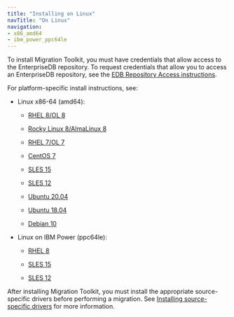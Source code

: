 ```yaml
---
title: "Installing on Linux"
navTitle: "On Linux"
navigation:
- x86_amd64
- ibm_power_ppc64le
---
```



To install Migration Toolkit, you must have credentials that allow access to the EnterpriseDB repository. To request credentials that allow you to access an EnterpriseDB repository, see the [EDB Repository Access instructions](https://www.enterprisedb.com/repository-access-request).

For platform-specific install instructions, see:

- Linux x86-64 (amd64):
  - [RHEL 8/OL 8](x86_amd64/mtk55_rhel8_x86)

  - [Rocky Linux 8/AlmaLinux 8](x86_amd64/mtk55_other_linux8_x86)
  - [RHEL 7/OL 7](x86_amd64/mtk55_rhel7_x86)
  - [CentOS 7](x86_amd64/mtk55_centos7_x86)
  - [SLES 15](x86_amd64/mtk55_sles15_x86)
  - [SLES 12](x86_amd64/mtk55_sles12_x86)
  - [Ubuntu 20.04](x86_amd64/mtk55_ubuntu20_x86)
  - [Ubuntu 18.04](x86_amd64/mtk55_ubuntu18_x86)
  - [Debian 10](x86_amd64/mtk55_deb10_x86)

- Linux on IBM Power (ppc64le):
  - [RHEL 8](ibm_power_ppc64le/mtk55_rhel8_ppcle)

  - [SLES 15](ibm_power_ppc64le/mtk55_sles15_ppcle)
  - [SLES 12](ibm_power_ppc64le/mtk55_sles12_ppcle)

After installing Migration Toolkit, you must install the appropriate source-specific drivers before performing a migration. See [Installing source-specific drivers](../#installing_drivers) for more information.


